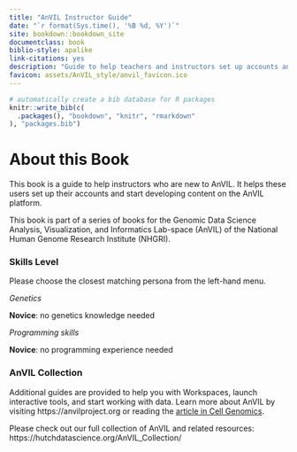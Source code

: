 ```yaml
---
title: "AnVIL Instructor Guide"
date: "`r format(Sys.time(), '%B %d, %Y')`"
site: bookdown::bookdown_site
documentclass: book
biblio-style: apalike
link-citations: yes
description: "Guide to help teachers and instructors set up accounts and use the AnVIL platform for instruction"
favicon: assets/AnVIL_style/anvil_favicon.ico
---
```


```r
# automatically create a bib database for R packages
knitr::write_bib(c(
  .packages(), "bookdown", "knitr", "rmarkdown"
), "packages.bib")
```

# About this Book {-}

This book is a guide to help instructors who are new to AnVIL. It helps these users set up their accounts and start developing content on the AnVIL platform.

This book is part of a series of books for the Genomic Data Science Analysis, Visualization, and Informatics Lab-space (AnVIL) of the National Human Genome Research Institute (NHGRI).

### Skills Level {-} 

Please choose the closest matching persona from the left-hand menu.

::: {.notice}
_Genetics_  

**Novice**: no genetics knowledge needed

_Programming skills_  

**Novice**: no programming experience needed
:::

### AnVIL Collection {-}

Additional guides are provided to help you with Workspaces, launch interactive tools, and start working with data. Learn more about AnVIL by visiting https://anvilproject.org or reading the [article in Cell Genomics](https://www.sciencedirect.com/science/article/pii/S2666979X21001063).

Please check out our full collection of AnVIL and related resources: https://hutchdatascience.org/AnVIL_Collection/
